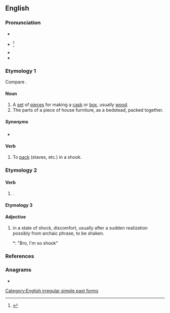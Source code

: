 {{also|Shook}}
==English==

===Pronunciation===
* {{IPA|/ʃʊk/|lang=en}}
* {{a|obsolete}} {{IPA|/ʃuːk/|lang=en}}<ref>{{cite-book|author=John Walker|title=A critical pronouncing dictionary|url=https://books.google.co.nz/books?id=9OsIAAAAQAAJ|archiveurl=|archivedate=|year=1824|page=560}}</ref>
* {{audio|en-us-shook.ogg|Audio (US)|lang=en}}
* {{rhymes|ʊk|lang=en}}

===Etymology 1===
Compare {{m|en|shock||a bundle of sheaves}}.

====Noun====
{{en-noun}}

# A [[set]] of [[piece]]s for making a [[cask]] or [[box]], usually [[wood]].
# The parts of a piece of house furniture, as a bedstead, packed together.

=====Synonyms=====
* {{l|en|stook}}

====Verb====
{{en-verb}}

# To [[pack]] (staves, etc.) in a shook.

===Etymology 2===

====Verb====
{{head|en|verb form}}

# {{en-simple past of|shake}}.

====Etymology 3====

====Adjective====
{{head|en|verb form}}

#{{lb|en|slang}}  in a state of shock, discomfort, usually after a sudden realization  possibly from archaic phrase, to be shaken.
#*: "Bro, I'm so shook"
 
===References===
<references/>

===Anagrams===
* {{anagrams|en|a=hkoos|Hooks|OHKOs|hooks}}

[[Category:English irregular simple past forms]]